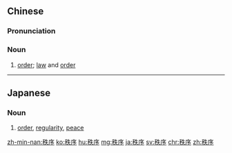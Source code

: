 ==Chinese==
{{zh-forms}}

===Pronunciation===
{{zh-pron
|m=zhìxù
|c=dit6 zeoi6
|h=pfs=chṳt-si
|mn=qz:tia̍t-sǐr/tw,xm:tia̍t-sū/zz:tia̍t-sī/twv:ti̍t-sū
|ma=Zh-zhìxù.ogg
|cat=n
}}

===Noun===
{{zh-noun}}

# [[order]]; [[law]] and [[order]]
#: {{zh-x|社會 秩序|social '''order'''}}
#: {{zh-x|世界 秩序|world '''order'''}}

{{zh-cat|Elementary}}

----

==Japanese==
{{ja-kanjitab|ちつ|じょ|yomi=on}}

===Noun===
{{ja-noun|ちつじょ}}

# [[order]], [[regularity]], [[peace]]

[[zh-min-nan:秩序]]
[[ko:秩序]]
[[hu:秩序]]
[[mg:秩序]]
[[ja:秩序]]
[[sv:秩序]]
[[chr:秩序]]
[[zh:秩序]]